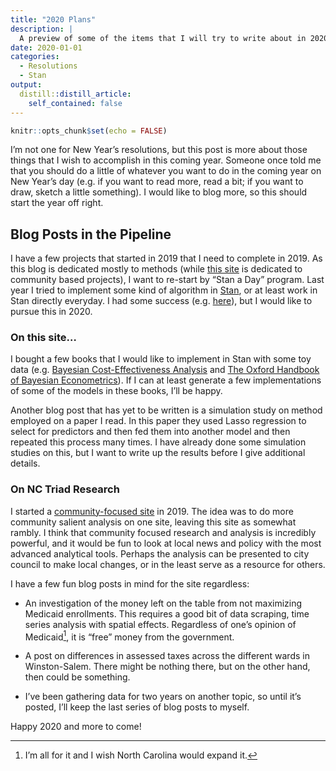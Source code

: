 ```yaml
---
title: "2020 Plans"
description: |
  A preview of some of the items that I will try to write about in 2020.
date: 2020-01-01
categories:
  - Resolutions
  - Stan
output:
  distill::distill_article:
    self_contained: false
---
```


```r
knitr::opts_chunk$set(echo = FALSE)
```

I'm not one for New Year's resolutions, but this post is more about those things that I wish to accomplish in this coming year.
Someone once told me that you should do a little of whatever you want to do in the coming year on New Year's day (e.g. if you want to read more, read a bit; if you want to draw, sketch a little something). I would like to blog more, so this should start the year off right.

## Blog Posts in the Pipeline

I have a few projects that started in 2019 that I need to complete in 2019. As this blog is dedicated mostly to methods (while [this site]() is dedicated to community based projects), I want to re-start by "Stan a Day" program. Last year I tried to implement some kind of algorithm in [Stan](https://mc-stan.org/), or at least work in Stan directly everyday. I had some success (e.g. [here](https://michaeldewittjr.com/resources/stan_mult_linear_regression.html)), but I would like to pursue this in 2020.


### On this site...

I bought a few books that I would like to implement in Stan with some toy data (e.g. [Bayesian Cost-Effectiveness Analysis](http://www.statistica.it/gianluca/book/bcea/) and [The Oxford Handbook of Bayesian Econometrics](https://www.amazon.com/Oxford-Handbook-Bayesian-Econometrics-Handbooks/dp/0199681333/ref=pd_sim_14_3/139-4296261-7243065?_encoding=UTF8&pd_rd_i=0199681333&pd_rd_r=64da1613-ecec-45ef-b822-a9ba15cf5b7a&pd_rd_w=kSrih&pd_rd_wg=Cs0Bz&pf_rd_p=04d27813-a1f2-4e7b-a32b-b5ab374ce3f9&pf_rd_r=H896WMR960QCCQ46MJAZ&psc=1&refRID=H896WMR960QCCQ46MJAZ)). If I can at least generate a few implementations of some of the models in these books, I'll be happy.

Another blog post that has yet to be written is a simulation study on method employed on a paper I read. In this paper they used Lasso regression to select for predictors and then fed them into another model and then repeated this process many times. I have already done some simulation studies on this, but I want to write up the results before I give additional details.

### On NC Triad Research

I started a [community-focused site](https://www.nctriadresearch.com/) in 2019. 
The idea was to do more community salient analysis on one site, leaving this site as somewhat rambly.
I think that community focused research and analysis is incredibly powerful, and it would be fun to look at local news and policy with the most advanced analytical tools. 
Perhaps the analysis can be presented to city council to make local changes, or in the least serve as a resource for others.

I have a few fun blog posts in mind for the site regardless:

* An investigation of the money left on the table from not maximizing Medicaid enrollments. This requires a good bit of data scraping, time series analysis with spatial effects. Regardless of one's opinion of Medicaid^[I'm all for it and I wish North Carolina would expand it.], it is "free" money from the government.

* A post on differences in assessed taxes across the different wards in Winston-Salem. There might be nothing there, but on the other hand, then could be something.

* I've been gathering data for two years on another topic, so until it's posted, I'll keep the last series of blog posts to myself.

Happy 2020 and more to come!

